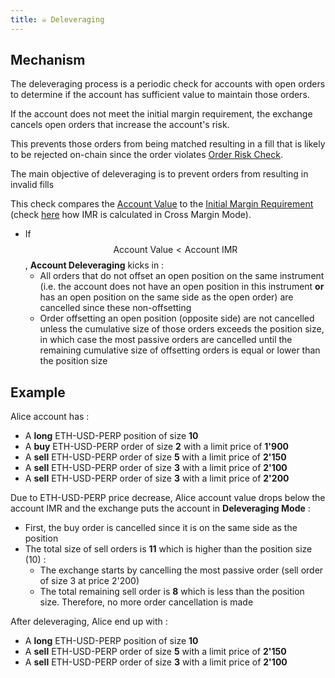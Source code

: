 ```yaml
---
title: ☠️ Deleveraging
---
```

## Mechanism

The deleveraging process is a periodic check for accounts with open orders to determine if the account has sufficient value to maintain those orders.

If the account does not meet the initial margin requirement, the exchange cancels open orders that increase the account's risk.

This prevents those orders from being matched resulting in a fill that is likely to be rejected on-chain since the order violates [Order Risk Check](broken-reference/).

The main objective of deleveraging is to prevent orders from resulting in invalid fills

This check compares the [Account Value](margin-term-reference#account-value-usd) to the [Initial Margin Requirement](margin-term-reference#margin-requirement) (check [here](cross-margin-requirement#initial-margin-requirement-imr) how IMR is calculated in Cross Margin Mode).

* If $$\text{Account Value} < \text{Account IMR}$$, **Account Deleveraging** kicks in :
  * All orders that do not offset an open position on the same instrument (i.e. the account does not have an open position in this instrument **or** has an open position on the same side as the open order) are cancelled since these non-offsetting
  * Order offsetting an open position (opposite side) are not cancelled unless the cumulative size of those orders exceeds the position size, in which case the most passive orders are cancelled until the remaining cumulative size of offsetting orders is equal or lower than the position size

## Example

Alice account has :

* A **long** ETH-USD-PERP position of size **10**
* A **buy** ETH-USD-PERP order of size **2** with a limit price of **1'900**
* A **sell** ETH-USD-PERP order of size **5** with a limit price of **2'150**
* A **sell** ETH-USD-PERP order of size **3** with a limit price of **2'100**
* A **sell** ETH-USD-PERP order of size **3** with a limit price of **2'200**

Due to ETH-USD-PERP price decrease, Alice account value drops below the account IMR and the exchange puts the account in **Deleveraging Mode** :

* First, the buy order is cancelled since it is on the same side as the position
* The total size of sell orders is **11** which is higher than the position size (10) :
  * The exchange starts by cancelling the most passive order (sell order of size 3 at price 2'200)
  * The total remaining sell order is **8** which is less than the position size. Therefore, no more order cancellation is made

After deleveraging, Alice end up with :

* A **long** ETH-USD-PERP position of size **10**
* A **sell** ETH-USD-PERP order of size **5** with a limit price of **2'150**
* A **sell** ETH-USD-PERP order of size **3** with a limit price of **2'100**
